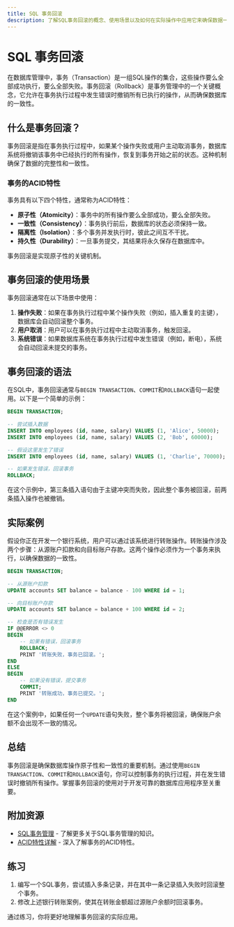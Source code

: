```yaml
---
title: SQL 事务回滚
description: 了解SQL事务回滚的概念、使用场景以及如何在实际操作中应用它来确保数据一致性。
---
```


# SQL 事务回滚

在数据库管理中，事务（Transaction）是一组SQL操作的集合，这些操作要么全部成功执行，要么全部失败。事务回滚（Rollback）是事务管理中的一个关键概念，它允许在事务执行过程中发生错误时撤销所有已执行的操作，从而确保数据库的一致性。

## 什么是事务回滚？

事务回滚是指在事务执行过程中，如果某个操作失败或用户主动取消事务，数据库系统将撤销该事务中已经执行的所有操作，恢复到事务开始之前的状态。这种机制确保了数据的完整性和一致性。

### 事务的ACID特性

事务具有以下四个特性，通常称为ACID特性：

- **原子性（Atomicity）**：事务中的所有操作要么全部成功，要么全部失败。
- **一致性（Consistency）**：事务执行前后，数据库的状态必须保持一致。
- **隔离性（Isolation）**：多个事务并发执行时，彼此之间互不干扰。
- **持久性（Durability）**：一旦事务提交，其结果将永久保存在数据库中。

事务回滚是实现原子性的关键机制。

## 事务回滚的使用场景

事务回滚通常在以下场景中使用：

1. **操作失败**：如果在事务执行过程中某个操作失败（例如，插入重复的主键），数据库会自动回滚整个事务。
2. **用户取消**：用户可以在事务执行过程中主动取消事务，触发回滚。
3. **系统错误**：如果数据库系统在事务执行过程中发生错误（例如，断电），系统会自动回滚未提交的事务。

## 事务回滚的语法

在SQL中，事务回滚通常与`BEGIN TRANSACTION`、`COMMIT`和`ROLLBACK`语句一起使用。以下是一个简单的示例：

```sql
BEGIN TRANSACTION;

-- 尝试插入数据
INSERT INTO employees (id, name, salary) VALUES (1, 'Alice', 50000);
INSERT INTO employees (id, name, salary) VALUES (2, 'Bob', 60000);

-- 假设这里发生了错误
INSERT INTO employees (id, name, salary) VALUES (1, 'Charlie', 70000); -- 重复的主键会导致错误

-- 如果发生错误，回滚事务
ROLLBACK;
```

在这个示例中，第三条插入语句由于主键冲突而失败，因此整个事务被回滚，前两条插入操作也被撤销。

## 实际案例

假设你正在开发一个银行系统，用户可以通过该系统进行转账操作。转账操作涉及两个步骤：从源账户扣款和向目标账户存款。这两个操作必须作为一个事务来执行，以确保数据的一致性。

```sql
BEGIN TRANSACTION;

-- 从源账户扣款
UPDATE accounts SET balance = balance - 100 WHERE id = 1;

-- 向目标账户存款
UPDATE accounts SET balance = balance + 100 WHERE id = 2;

-- 检查是否有错误发生
IF @@ERROR <> 0
BEGIN
    -- 如果有错误，回滚事务
    ROLLBACK;
    PRINT '转账失败，事务已回滚。';
END
ELSE
BEGIN
    -- 如果没有错误，提交事务
    COMMIT;
    PRINT '转账成功，事务已提交。';
END
```

在这个案例中，如果任何一个`UPDATE`语句失败，整个事务将被回滚，确保账户余额不会出现不一致的情况。

## 总结

事务回滚是确保数据库操作原子性和一致性的重要机制。通过使用`BEGIN TRANSACTION`、`COMMIT`和`ROLLBACK`语句，你可以控制事务的执行过程，并在发生错误时撤销所有操作。掌握事务回滚的使用对于开发可靠的数据库应用程序至关重要。

## 附加资源

- [SQL事务管理](https://www.example.com/sql-transaction-management) - 了解更多关于SQL事务管理的知识。
- [ACID特性详解](https://www.example.com/acid-properties) - 深入了解事务的ACID特性。

## 练习

1. 编写一个SQL事务，尝试插入多条记录，并在其中一条记录插入失败时回滚整个事务。
2. 修改上述银行转账案例，使其在转账金额超过源账户余额时回滚事务。

通过练习，你将更好地理解事务回滚的实际应用。